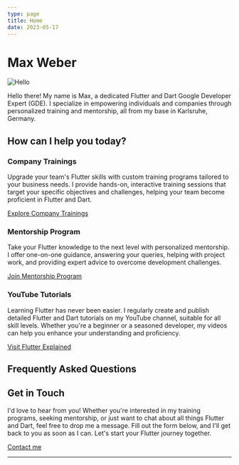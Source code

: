 ```yaml
---
type: page
title: Home
date: 2023-05-17
---
```


# Max Weber

<Image src="/images/avatar.png" alt="Hello" width={150} height={150} />

<SocialMediaIcons />

Hello there! My name is Max, a dedicated Flutter and Dart Google Developer Expert (GDE).
I specialize in empowering individuals and companies through personalized
training and mentorship, all from my base in Karlsruhe, Germany.

## How can I help you today?
### Company Trainings
Upgrade your team's Flutter skills with custom training programs tailored to your business needs.
I provide hands-on, interactive training sessions that target your specific objectives and challenges,
helping your team become proficient in Flutter and Dart.

[Explore Company Trainings](./trainings)

### Mentorship Program
Take your Flutter knowledge to the next level with personalized mentorship.
I offer one-on-one guidance, answering your queries, helping with project work,
and providing expert advice to overcome development challenges.

[Join Mentorship Program](https://flutterexplained.gumroad.com/l/ydgtfV)

### YouTube Tutorials
Learning Flutter has never been easier. I regularly create and publish detailed Flutter and
Dart tutorials on my YouTube channel, suitable for all skill levels. Whether you're a beginner
or a seasoned developer, my videos can help you enhance your understanding and proficiency.

[Visit Flutter Explained](https://youtube.com/@flutterexplained)

## Frequently Asked Questions
<FAQs />

## Get in Touch
I'd love to hear from you! Whether you're interested in my training programs, seeking mentorship,
or just want to chat about all things Flutter and Dart, feel free to drop me a message.
Fill out the form below, and I'll get back to you as soon as I can.
Let's start your Flutter journey together.

<a href="mailto:flutterexp@gmail.com">Contact me</a>  

---